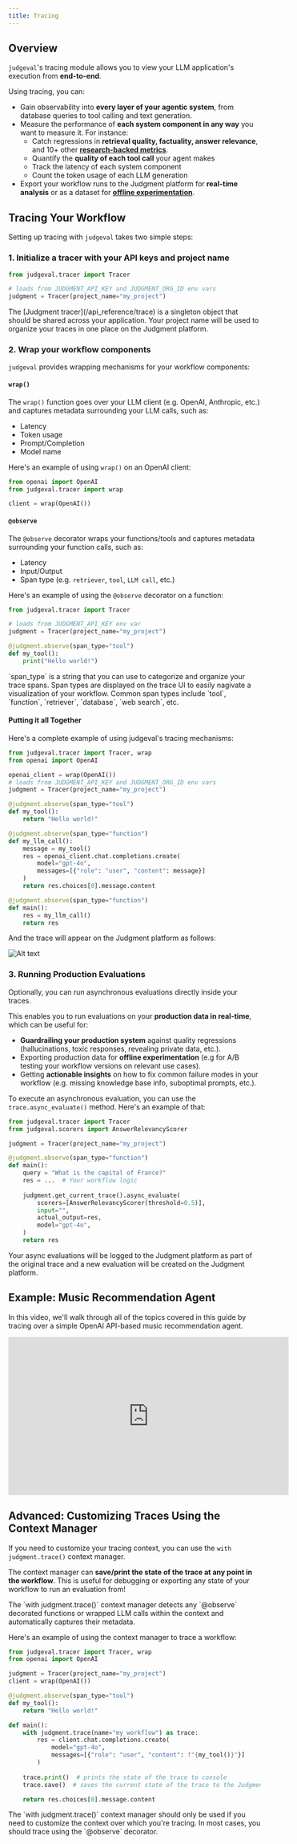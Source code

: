 ```yaml
---
title: Tracing
---
```


## Overview ##

`judgeval`'s tracing module allows you to view your LLM application's execution from **end-to-end**. 

Using tracing, you can:
- Gain observability into **every layer of your agentic system**, from database queries to tool calling and text generation.
- Measure the performance of **each system component in any way** you want to measure it. For instance:
    - Catch regressions in **retrieval quality, factuality, answer relevance**, and 10+ other [**research-backed metrics**](/evaluation/scorers/introduction).
    - Quantify the **quality of each tool call** your agent makes
    - Track the latency of each system component
    - Count the token usage of each LLM generation
- Export your workflow runs to the Judgment platform for **real-time analysis** or as a dataset for [**offline experimentation**](/evaluation/introduction).


## Tracing Your Workflow ##

Setting up tracing with `judgeval` takes two simple steps:

### 1. Initialize a tracer with your API keys and project name

```python
from judgeval.tracer import Tracer

# loads from JUDGMENT_API_KEY and JUDGMENT_ORG_ID env vars
judgment = Tracer(project_name="my_project")
```

<Note>
    The [Judgment tracer](/api_reference/trace) is a singleton object that should be shared across your application. 
    Your project name will be used to organize your traces in one place on the Judgment platform.
</Note>


### 2. Wrap your workflow components

`judgeval` provides wrapping mechanisms for your workflow components:

#### `wrap()` ####
The `wrap()` function goes over your LLM client (e.g. OpenAI, Anthropic, etc.) and captures metadata surrounding your LLM calls, such as:
- Latency
- Token usage
- Prompt/Completion
- Model name

Here's an example of using `wrap()` on an OpenAI client:
```python
from openai import OpenAI
from judgeval.tracer import wrap

client = wrap(OpenAI())
```

#### `@observe` ####
The `@observe` decorator wraps your functions/tools and captures metadata surrounding your function calls, such as:
- Latency
- Input/Output
- Span type (e.g. `retriever`, `tool`, `LLM call`, etc.)

Here's an example of using the `@observe` decorator on a function:
```python
from judgeval.tracer import Tracer

# loads from JUDGMENT_API_KEY env var
judgment = Tracer(project_name="my_project")

@judgment.observe(span_type="tool")
def my_tool():
    print("Hello world!")

```

<Note>
    `span_type` is a string that you can use to categorize and organize your trace spans. 
    Span types are displayed on the trace UI to easily nagivate a visualization of your workflow. 
    Common span types include `tool`, `function`, `retriever`, `database`, `web search`, etc.
</Note>


#### Putting it all Together
Here's a complete example of using judgeval's tracing mechanisms:
```python
from judgeval.tracer import Tracer, wrap
from openai import OpenAI

openai_client = wrap(OpenAI())
# loads from JUDGMENT_API_KEY and JUDGMENT_ORG_ID env vars
judgment = Tracer(project_name="my_project")

@judgment.observe(span_type="tool")
def my_tool():
    return "Hello world!"

@judgment.observe(span_type="function")
def my_llm_call():
    message = my_tool()
    res = openai_client.chat.completions.create(
        model="gpt-4o",
        messages=[{"role": "user", "content": message}]
    )
    return res.choices[0].message.content

@judgment.observe(span_type="function")
def main():
    res = my_llm_call()
    return res
```

And the trace will appear on the Judgment platform as follows:

![Alt text](/images/basic_trace_example.png "Basic Trace Example")

### 3. Running Production Evaluations

Optionally, you can run asynchronous evaluations directly inside your traces.

This enables you to run evaluations on your **production data in real-time**, which can be useful for:
- **Guardrailing your production system** against quality regressions (hallucinations, toxic responses, revealing private data, etc.).
- Exporting production data for **offline experimentation** (e.g for A/B testing your workflow versions on relevant use cases).
- Getting **actionable insights** on how to fix common failure modes in your workflow (e.g. missing knowledge base info, suboptimal prompts, etc.). 

To execute an asynchronous evaluation, you can use the `trace.async_evaluate()` method. Here's an example of that:

```python
from judgeval.tracer import Tracer
from judgeval.scorers import AnswerRelevancyScorer

judgment = Tracer(project_name="my_project")

@judgment.observe(span_type="function")
def main():
    query = "What is the capital of France?"
    res = ...  # Your workflow logic
    
    judgment.get_current_trace().async_evaluate(
        scorers=[AnswerRelevancyScorer(threshold=0.5)],
        input="",
        actual_output=res,
        model="gpt-4o",
    )
    return res
```

<Tip>
    Your async evaluations will be logged to the Judgment platform as part of the original trace and 
    a new evaluation will be created on the Judgment platform.
</Tip>

## Example: Music Recommendation Agent

In this video, we'll walk through all of the topics covered in this guide by tracing over a simple OpenAI API-based music recommendation agent.

<iframe 
    width="560" 
    height="315" 
    src="https://www.youtube.com/embed/7g0fut06UxQ"
    title="YouTube video player" 
    frameborder="0" 
    allow="accelerometer; autoplay; clipboard-write; encrypted-media; gyroscope; picture-in-picture; web-share" 
    referrerpolicy="strict-origin-when-cross-origin" 
    allowfullscreen
></iframe>


## Advanced: Customizing Traces Using the Context Manager ##

If you need to customize your tracing context, you can use the `with judgment.trace()` context manager.

The context manager can **save/print the state of the trace at any point in the workflow**.
This is useful for debugging or exporting any state of your workflow to run an evaluation from!

<Tip>
    The `with judgment.trace()` context manager detects any `@observe` decorated functions or wrapped LLM calls within the context and automatically captures their metadata.
</Tip>

Here's an example of using the context manager to trace a workflow:
```python
from judgeval.tracer import Tracer, wrap
from openai import OpenAI

judgment = Tracer(project_name="my_project")
client = wrap(OpenAI())

@judgment.observe(span_type="tool")
def my_tool():
    return "Hello world!"

def main():
    with judgment.trace(name="my_workflow") as trace:
        res = client.chat.completions.create(
            model="gpt-4o",
            messages=[{"role": "user", "content": f"{my_tool()}"}]
        )
    
    trace.print()  # prints the state of the trace to console
    trace.save()  # saves the current state of the trace to the Judgment platform

    return res.choices[0].message.content
```

<Warning>
    The `with judgment.trace()` context manager should only be used if you need to customize the context 
    over which you're tracing. In most cases, you should trace using the `@observe` decorator.
</Warning>







